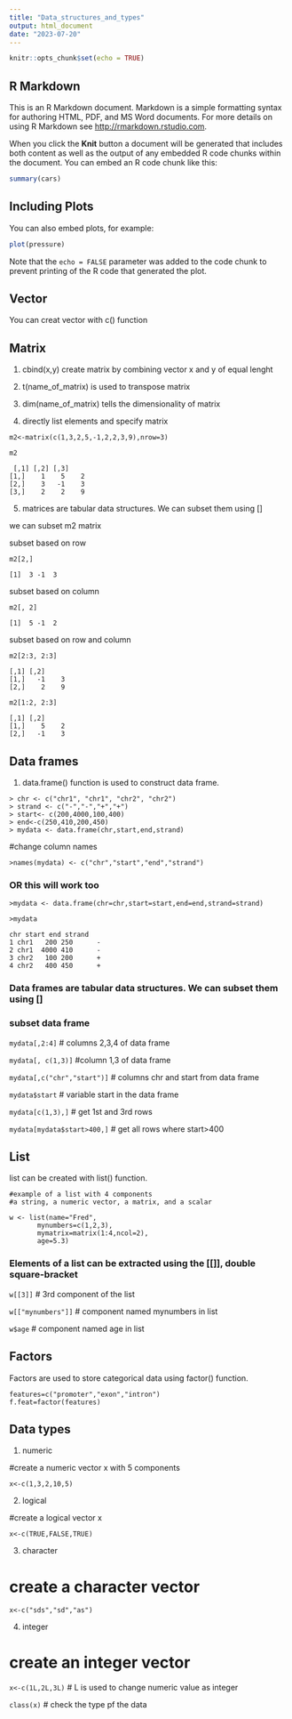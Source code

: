 ```yaml
---
title: "Data_structures_and_types"
output: html_document
date: "2023-07-20"
---
```


```r
knitr::opts_chunk$set(echo = TRUE)
```

## R Markdown

This is an R Markdown document. Markdown is a simple formatting syntax for authoring HTML, PDF, and MS Word documents. For more details on using R Markdown see <http://rmarkdown.rstudio.com>.

When you click the **Knit** button a document will be generated that includes both content as well as the output of any embedded R code chunks within the document. You can embed an R code chunk like this:

```r
summary(cars)
```

## Including Plots

You can also embed plots, for example:

```r
plot(pressure)
```

Note that the `echo = FALSE` parameter was added to the code chunk to prevent printing of the R code that generated the plot.

## Vector

You can creat vector with c() function

## Matrix

1. cbind(x,y) create matrix by combining vector x and y of equal lenght

2. t(name_of_matrix) is used to transpose matrix

3. dim(name_of_matrix) tells the dimensionality of matrix

4. directly list elements and specify matrix

```
m2<-matrix(c(1,3,2,5,-1,2,2,3,9),nrow=3)

m2
```

```
 [,1] [,2] [,3]
[1,]    1    5    2
[2,]    3   -1    3
[3,]    2    2    9

```
5. matrices are tabular data structures. We can subset them using []

we can subset m2 matrix

subset based on row

`m2[2,]`
```
[1]  3 -1  3
```

subset based on column

`m2[, 2]`
```
[1]  5 -1  2
```
subset based on row and column

`m2[2:3, 2:3]`
```
[,1] [,2]
[1,]   -1    3
[2,]    2    9
```

`m2[1:2, 2:3]`
```
[,1] [,2]
[1,]    5    2
[2,]   -1    3
```

## Data frames

1. data.frame() function is used to construct data frame.

```
> chr <- c("chr1", "chr1", "chr2", "chr2")
> strand <- c("-","-","+","+")
> start<- c(200,4000,100,400)
> end<-c(250,410,200,450)
> mydata <- data.frame(chr,start,end,strand)
```

#change column names

`>names(mydata) <- c("chr","start","end","strand")`

### OR this will work too

`>mydata <- data.frame(chr=chr,start=start,end=end,strand=strand)`

`>mydata`
```
chr start end strand
1 chr1   200 250      -
2 chr1  4000 410      -
3 chr2   100 200      +
4 chr2   400 450      +
```

### Data frames are tabular data structures. We can subset them using []

### subset data frame

`mydata[,2:4]` # columns 2,3,4 of data frame


`mydata[, c(1,3)]` #column 1,3 of data frame


`mydata[,c("chr","start")]` # columns chr and start from data frame


`mydata$start` # variable start in the data frame


`mydata[c(1,3),]` # get 1st and 3rd rows


`mydata[mydata$start>400,]` # get all rows where start>400

## List

list can be created with list() function.

```
#example of a list with 4 components
#a string, a numeric vector, a matrix, and a scalar

w <- list(name="Fred",
       mynumbers=c(1,2,3),
       mymatrix=matrix(1:4,ncol=2),
       age=5.3)
```

### Elements of a list can be extracted using the [[]], double square-bracket

`w[[3]]` # 3rd component of the list

`w[["mynumbers"]]` # component named mynumbers in list

`w$age` # component named age in list

## Factors

Factors are used to store categorical data using factor() function.

```
features=c("promoter","exon","intron")
f.feat=factor(features)
```

## Data types

1. numeric

#create a numeric vector x with 5 components

`x<-c(1,3,2,10,5)`

2. logical

#create a logical vector x

`x<-c(TRUE,FALSE,TRUE)`

3. character

# create a character vector

`x<-c("sds","sd","as")`

4. integer

# create an integer vector

`x<-c(1L,2L,3L)` # L is used to change numeric value as integer

`class(x)` # check the type pf the data
